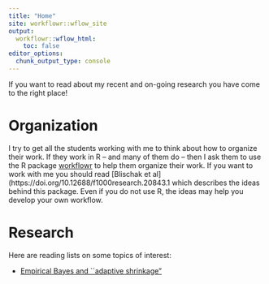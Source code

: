 ```yaml
---
title: "Home"
site: workflowr::wflow_site
output:
  workflowr::wflow_html:
    toc: false
editor_options:
  chunk_output_type: console
---
```


If you want to read about my recent and on-going research you have come to the right place!

# Organization

I try to get all the students working with me to think about how to organize their work.
If they work in R -- and many of them do -- then I ask them to use the
R package [workflowr](https://jdblischak.github.io/workflowr/index.html) to help them
organize their work. If you want to work with me you should read [Blischak et al](https://doi.org/10.12688/f1000research.20843.1 which describes the ideas 
behind this package. Even if you do not use R, the ideas may help
you develop your own workflow. 

# Research 

Here are reading lists on some topics of interest:

- [Empirical Bayes and ``adaptive shrinkage"](empirical_bayes.html)


